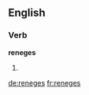 
==English==

===Verb===
'''reneges'''

# {{en-third-person singular of|renege}}

[[de:reneges]]
[[fr:reneges]]